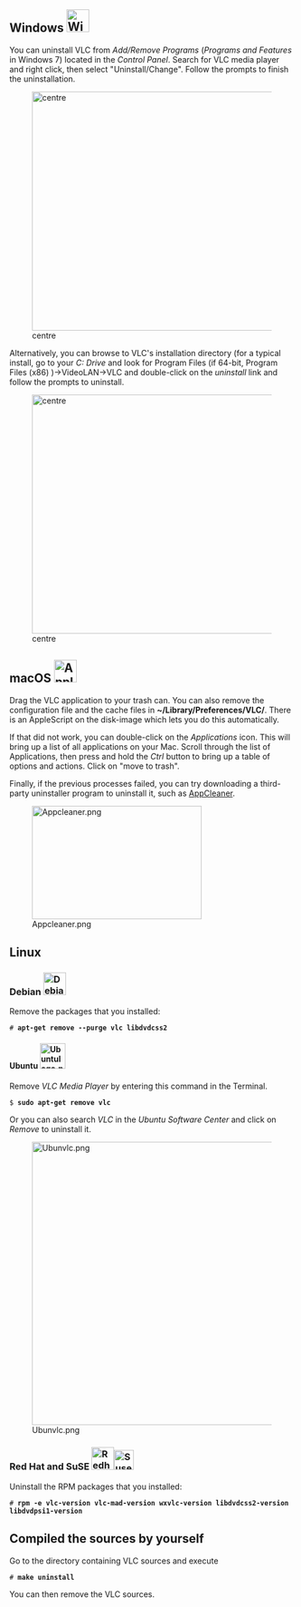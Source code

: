 {{RightMenu|Documentation TOC}}
== Windows [[File:Windows-logo.jpg|40x40px]] ==
You can uninstall VLC from ''Add/Remove Programs'' (''Programs and Features'' in Windows 7) located in the ''Control Panel''. Search for VLC media player and right click, then select "Uninstall/Change". Follow the prompts to finish the uninstallation.

[[File:Remvlc.jpg|600x422px|centre]]

Alternatively, you can browse to VLC's installation directory (for a typical install, go to your ''C: Drive'' and look for Program Files (if 64-bit, Program Files (x86) )&rarr;VideoLAN&rarr;VLC and double-click on the ''uninstall'' link and follow the prompts to uninstall.

[[File:Winunvlc.png|600x422px|centre]]

== macOS [[File:Applelogo.jpg|40x40px]] ==
Drag the VLC application to your trash can. You can also remove the configuration file and the cache files in '''~/Library/Preferences/VLC/'''. There is an AppleScript on the disk-image which lets you do this automatically.

If that did not work, you can double-click on the ''Applications'' icon. This will bring up a list of all applications on your Mac. Scroll through the list of Applications, then press and hold the ''Ctrl'' button to bring up a table of options and actions. Click on "move to trash".

Finally, if the previous processes failed, you can try downloading a third-party uninstaller program to uninstall it, such as [http://www.macupdate.com/app/mac/25276/appcleaner AppCleaner].

[[File:Appcleaner.png|300x200px]]

== Linux ==
=== Debian [[File:Debian.png|40x40px]] ===
Remove the packages that you installed:
 # '''apt-get remove --purge vlc libdvdcss2'''

==== Ubuntu [[File:Ubuntulogo.png|45x45px]] ====
Remove ''VLC Media Player'' by entering this command in the Terminal.
 $ ''' sudo apt-get remove vlc '''
Or you can also search ''VLC'' in the ''Ubuntu Software Center'' and click on ''Remove'' to uninstall it.  

[[File:Ubunvlc.png|550x500px]]

=== Red Hat and SuSE [[File:Redhat.jpg|40x40px]][[File:Suse-Logo.png|35x35px]] ===
Uninstall the RPM packages that you installed:
 # '''rpm -e vlc-version vlc-mad-version wxvlc-version libdvdcss2-version libdvdpsi1-version'''

== Compiled the sources by yourself ==
Go to the directory containing VLC sources and execute
 # '''make uninstall'''
You can then remove the VLC sources.

{{Documentation}}